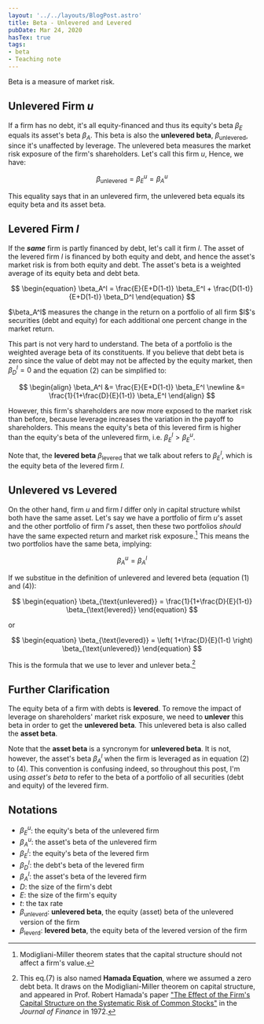 ```yaml
---
layout: '../../layouts/BlogPost.astro'
title: Beta - Unlevered and Levered
pubDate: Mar 24, 2020
hasTex: true
tags:
- beta
- Teaching note
---
```



Beta is a measure of market risk.

## Unlevered Firm **_u_**

If a firm has no debt, it's all equity-financed and thus its equity's beta
$\beta_{E}$ equals its asset's beta $\beta_{A}$. This beta is also the
**unlevered beta**, $\beta_{\text{unlevered}}$, since it's unaffected by
leverage. The unlevered beta measures the market risk exposure of the firm's
shareholders. Let's call this firm $u$, Hence, we have:

$$
\begin{equation}
\beta_{\text{unlevered}}=\beta_E^u=\beta_A^u
\end{equation}
$$

This equality says that in an unlevered firm, the unlevered beta equals its
equity beta and its asset beta.

## Levered Firm **_l_**

If the **_same_** firm is partly financed by debt, let's call it firm $l$. The
asset of the levered firm $l$ is financed by both equity and debt, and hence the
asset's market risk is from both equity and debt. The asset's beta is a weighted
average of its equity beta and debt beta.

$$
\begin{equation}
\beta_A^l = \frac{E}{E+D(1-t)} \beta_E^l + \frac{D(1-t)}{E+D(1-t)} \beta_D^l
\end{equation}
$$

<Aside type="note">
  $\beta_A^l$ measures the change in the return on a portfolio of all firm $l$'s
  securities (debt and equity) for each additional one percent change in the
  market return.
</Aside>

This part is not very hard to understand. The beta of a portfolio is the
weighted average beta of its constituents. If you believe that debt beta is zero
since the value of debt may not be affected by the equity market, then
$\beta_D^l=0$ and the equation (2) can be simplified to:

$$
\begin{align}
\beta_A^l &= \frac{E}{E+D(1-t)} \beta_E^l \newline
    &= \frac{1}{1+\frac{D}{E}(1-t)} \beta_E^l
\end{align}
$$

However, this firm's shareholders are now more exposed to the market risk than
before, because leverage increases the variation in the payoff to shareholders.
This means the equity's beta of this levered firm is higher than the equity's
beta of the unlevered firm, i.e. $\beta_E^l>\beta_E^u$.

Note that, the **levered beta** $\beta_{\text{levered}}$ that we talk about
refers to $\beta_E^l$, which is the equity beta of the levered firm $l$.

## Unlevered vs Levered

On the other hand, firm $u$ and firm $l$ differ only in capital structure whilst
both have the same asset. Let's say we have a portfolio of firm $u$'s asset and
the other portfolio of firm $l$'s asset, then these two portfolios _should_ have
the same expected return and market risk exposure.[^1] This means the two
portfolios have the same beta, implying:

$$
\begin{equation}\beta_A^u = \beta_A^l
\end{equation}
$$

If we substitue in the definition of unlevered and levered beta (equation (1)
and (4)):

$$
\begin{equation}
\beta_{\text{unlevered}} =  \frac{1}{1+\frac{D}{E}(1-t)} \beta_{\text{levered}}
\end{equation}
$$

or

$$
\begin{equation} \beta_{\text{levered}} =  \left( 1+\frac{D}{E}(1-t) \right)
\beta_{\text{unlevered}} \end{equation}
$$

This is the formula that we use to lever and unlever beta.[^2]

## Further Clarification

The equity beta of a firm with debts is **levered**. To remove the impact of
leverage on shareholders' market risk exposure, we need to **unlever** this beta
in order to get the **unlevered beta**. This unlevered beta is also called the
**asset beta**.

Note that the **asset beta** is a syncronym for **unlevered beta**. It is not,
however, the asset's beta $\beta_A^l$ when the firm is leveraged as in equation
(2) to (4). This convention is confusing indeed, so throughout this post, I'm
using _asset's beta_ to refer to the beta of a portfolio of all securities (debt
and equity) of the levered firm.

## Notations

- $\beta_E^u$: the equity's beta of the unlevered firm
- $\beta_A^u$: the asset's beta of the unlevered firm
- $\beta_E^l$: the equity's beta of the levered firm
- $\beta_D^l$: the debt's beta of the levered firm
- $\beta_A^l$: the asset's beta of the levered firm
- $D$: the size of the firm's debt
- $E$: the size of the firm's equity
- $t$: the tax rate
- $\beta_{\text{unleverd}}$: **unlevered beta**, the equity (asset) beta of the
  unlevered version of the firm
- $\beta_{\text{leverd}}$: **levered beta**, the equity beta of the levered
  version of the firm

[^1]:
    Modigliani-Miller theorem states that the capital structure should not
    affect a firm's value.

[^2]:
    This eq.(7) is also named **Hamada Equation**, where we assumed a zero
    debt beta. It draws on the Modigliani-Miller theorem on capital structure, and
    appeared in Prof. Robert Hamada's paper ["The Effect of the Firm's Capital
    Structure on the Systematic Risk of Common
    Stocks"](https://www.jstor.org/stable/2978486) in the _Journal of Finance_ in 1972.
